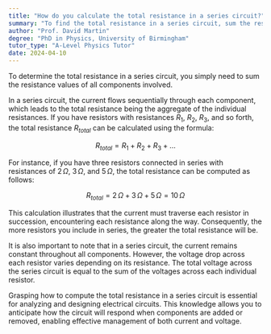 ```yaml
---
title: "How do you calculate the total resistance in a series circuit?"
summary: "To find the total resistance in a series circuit, sum the resistance values of all individual components."
author: "Prof. David Martin"
degree: "PhD in Physics, University of Birmingham"
tutor_type: "A-Level Physics Tutor"
date: 2024-04-10
---
```


To determine the total resistance in a series circuit, you simply need to sum the resistance values of all components involved.

In a series circuit, the current flows sequentially through each component, which leads to the total resistance being the aggregate of the individual resistances. If you have resistors with resistances $R_1$, $R_2$, $R_3$, and so forth, the total resistance $R_{total}$ can be calculated using the formula:

$$
R_{total} = R_1 + R_2 + R_3 + \ldots
$$

For instance, if you have three resistors connected in series with resistances of $2 \, \Omega$, $3 \, \Omega$, and $5 \, \Omega$, the total resistance can be computed as follows:

$$
R_{total} = 2 \, \Omega + 3 \, \Omega + 5 \, \Omega = 10 \, \Omega
$$

This calculation illustrates that the current must traverse each resistor in succession, encountering each resistance along the way. Consequently, the more resistors you include in series, the greater the total resistance will be.

It is also important to note that in a series circuit, the current remains constant throughout all components. However, the voltage drop across each resistor varies depending on its resistance. The total voltage across the series circuit is equal to the sum of the voltages across each individual resistor.

Grasping how to compute the total resistance in a series circuit is essential for analyzing and designing electrical circuits. This knowledge allows you to anticipate how the circuit will respond when components are added or removed, enabling effective management of both current and voltage.
    